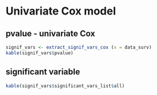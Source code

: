 Univariate Cox model
=====================================

## pvalue - univariate Cox

```r
signif_vars <- extract_signif_vars_cox (x = data_surv)
kable(signif_vars$pvalue)


```

## significant variable

```r
kable(signif_vars$significant_vars_list$all)
```
